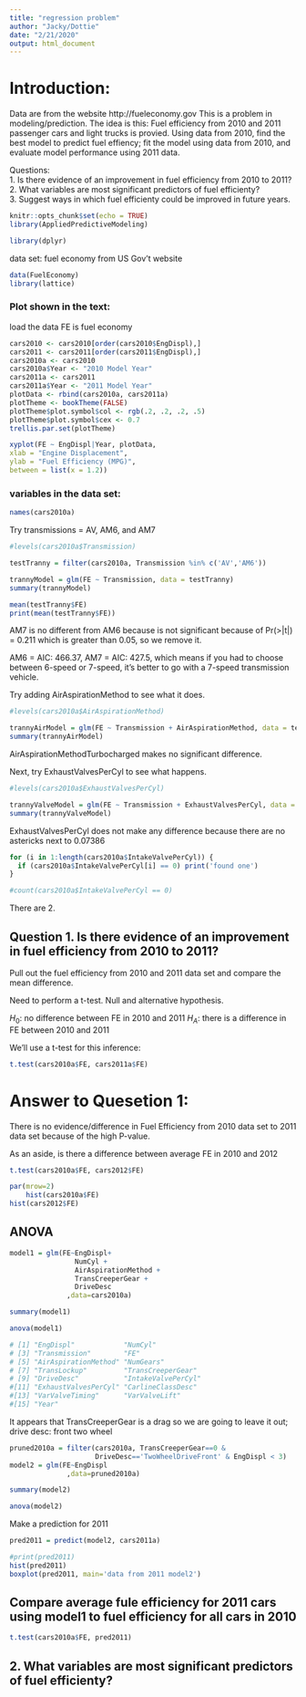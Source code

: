 ```yaml
---
title: "regression problem"
author: "Jacky/Dottie"
date: "2/21/2020"
output: html_document
---
```


# Introduction:
Data are from the website http://fueleconomy.gov 
This is a problem in modeling/prediction.
The idea is this:  Fuel efficiency from 2010 and 2011 passenger cars and light trucks is provied.  Using data from 2010, find the best model to predict fuel effiency; fit the model using data from 2010, and evaluate model performance using 2011 data.  

Questions:  
1. Is there evidence of an improvement in fuel efficiency from 2010 to 2011?  
2. What variables are most significant predictors of fuel efficienty?  
3. Suggest ways in which fuel efficienty could be improved in future years.   


```r
knitr::opts_chunk$set(echo = TRUE)
library(AppliedPredictiveModeling)

library(dplyr)
```

data set: fuel economy from US Gov't website

```r
data(FuelEconomy)
library(lattice)

```
### Plot shown in the text:
load the data
FE is fuel economy

```r
cars2010 <- cars2010[order(cars2010$EngDispl),]
cars2011 <- cars2011[order(cars2011$EngDispl),]
cars2010a <- cars2010
cars2010a$Year <- "2010 Model Year"
cars2011a <- cars2011
cars2011a$Year <- "2011 Model Year"
plotData <- rbind(cars2010a, cars2011a)
plotTheme <- bookTheme(FALSE)
plotTheme$plot.symbol$col <- rgb(.2, .2, .2, .5)
plotTheme$plot.symbol$cex <- 0.7
trellis.par.set(plotTheme)

xyplot(FE ~ EngDispl|Year, plotData,
xlab = "Engine Displacement",
ylab = "Fuel Efficiency (MPG)",
between = list(x = 1.2))

```

### variables in the data set:

```r
names(cars2010a)
```

Try transmissions = AV, AM6, and AM7

```r
#levels(cars2010a$Transmission)

testTranny = filter(cars2010a, Transmission %in% c('AV','AM6'))

trannyModel = glm(FE ~ Transmission, data = testTranny)
summary(trannyModel)

mean(testTranny$FE)
print(mean(testTranny$FE))
```

AM7 is no different from AM6 because is not significant because of Pr(>|t|) = 0.211 which is greater than 0.05, so we remove it.

AM6 = AIC: 466.37, AM7 = AIC: 427.5, which means if you had to choose between 6-speed or 7-speed, it's better to go with a 7-speed transmission vehicle.


Try adding AirAspirationMethod to see what it does.

```r
#levels(cars2010a$AirAspirationMethod)

trannyAirModel = glm(FE ~ Transmission + AirAspirationMethod, data = testTranny)
summary(trannyAirModel)
```

AirAspirationMethodTurbocharged makes no significant difference.

Next, try ExhaustValvesPerCyl to see what happens.

```r
#levels(cars2010a$ExhaustValvesPerCyl)

trannyValveModel = glm(FE ~ Transmission + ExhaustValvesPerCyl, data = testTranny)
summary(trannyValveModel)
```

ExhaustValvesPerCyl does not make any difference because there are no astericks next to 0.07386

```r
for (i in 1:length(cars2010a$IntakeValvePerCyl)) {
  if (cars2010a$IntakeValvePerCyl[i] == 0) print('found one')
}

#count(cars2010a$IntakeValvePerCyl == 0)
```

There are 2.

## Question 1. Is there evidence of an improvement in fuel efficiency from 2010 to 2011? 

Pull out the fuel efficiency from 2010 and 2011 data set and compare the mean difference.

Need to perform a t-test. Null and alternative hypothesis.

$H_0$: no difference between FE in 2010 and 2011
$H_A$: there is a difference in FE between 2010 and 2011

We'll use a t-test for this inference:

```r
t.test(cars2010a$FE, cars2011a$FE)
```

# Answer to Quesetion 1:

There is no evidence/difference in Fuel Efficiency from 2010 data set to 2011 data set because of the high P-value.

As an aside, is there a difference between average FE in 2010 and 2012

```r
t.test(cars2010a$FE, cars2012$FE)

par(mrow=2)
    hist(cars2010a$FE)
hist(cars2012$FE)
```


## ANOVA

```r
model1 = glm(FE~EngDispl+
                NumCyl +
                AirAspirationMethod +
                TransCreeperGear +
                DriveDesc
              ,data=cars2010a)

summary(model1)

anova(model1)

# [1] "EngDispl"            "NumCyl"             
# [3] "Transmission"        "FE"                 
# [5] "AirAspirationMethod" "NumGears"           
# [7] "TransLockup"         "TransCreeperGear"   
# [9] "DriveDesc"           "IntakeValvePerCyl"  
#[11] "ExhaustValvesPerCyl" "CarlineClassDesc"   
#[13] "VarValveTiming"      "VarValveLift"       
#[15] "Year"  

```

It appears that TransCreeperGear is a drag so we are going to leave it out; drive desc: front two wheel

```r
pruned2010a = filter(cars2010a, TransCreeperGear==0 &
                     DriveDesc=='TwoWheelDriveFront' & EngDispl < 3)
model2 = glm(FE~EngDispl
              ,data=pruned2010a)

summary(model2)

anova(model2)
```

Make a prediction for 2011

```r
pred2011 = predict(model2, cars2011a)

#print(pred2011)
hist(pred2011)
boxplot(pred2011, main='data from 2011 model2')
```

## Compare average fule efficiency for 2011 cars using model1 to fuel efficiency for all cars in 2010

```r
t.test(cars2010a$FE, pred2011)
```

## 2. What variables are most significant predictors of fuel efficienty?
